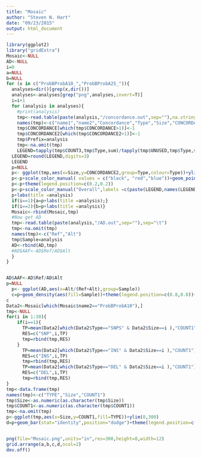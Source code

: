 ```yaml
---
title: "Mosaic"
author: "Steven N. Hart"
date: "09/23/2015"
output: html_document
---
```


```r
library(ggplot2)
library("gridExtra")
Mosaic<-NULL
AD<-NULL
i=0
a=NULL
b=NULL
for (x in c("ProbBProbA10_","ProbBProbA25_")){
  analyses=dir()[grep(x,dir())]
  analyses<-analyses[grep("png",analyses,invert=T)]
  i=i+1
  for (analysis in analyses){
    #print(analysis)
    tmp<-read.table(paste(analysis,"/concordance.out",sep=""),na.strings = ".")
    names(tmp)<-c("name1","name2","Concordance","Type","Size","CONCORDANCE","COUNT1","COUNT2","CONCORDANCE2","COUNT3","COUNT4","UNUSED")
    tmp$CONCORDANCE[which(tmp$CONCORDANCE>1)]<-1
    tmp$CONCORDANCE2[which(tmp$CONCORDANCE2>1)]<-1
    tmp$Prefix=analysis
    tmp<-na.omit(tmp)
    LEGEND=tapply(tmp$COUNT3,tmp$Type,sum)/tapply(tmp$UNUSED,tmp$Type,sum)
  LEGEND=round(LEGEND,digits=3)
  LEGEND
  p=NULL
  p<- ggplot(tmp,aes(x=Size,y=CONCORDANCE2,group=Type,colour=Type))+ylim(0,1)
  p<-p+scale_color_manual( values = c("black", "red","blue"))+geom_point()+geom_line()
  p<-p+theme(legend.position=c(0.2,0.2))
  p<-p+scale_color_manual("Overall",labels =c(paste(LEGEND,names(LEGEND))), values = c("black", "red","blue"))
  p+labs(title =analysis)
  if(i==1){a=p+labs(title =analysis);}
  if(i==2){b=p+labs(title =analysis)}
  Mosaic<-rbind(Mosaic,tmp)
  #Now get AD
  tmp<-read.table(paste(analysis,"/AD.out",sep=""),sep="\t")
  tmp<-na.omit(tmp)
  names(tmp)<-c("Ref","Alt")
  tmp$Sample=analysis
  AD<-rbind(AD,tmp)
  #AD$AAF<-AD$Ref/AD$Alt
  }
}


AD$AAF<-AD$Ref/AD$Alt
p=NULL
  p<- ggplot(AD,aes(x=Alt/(Ref+Alt),group=Sample))
  c=p+geom_density(aes(fill=Sample))+theme(legend.position=c(0.8,0.8))+labs(title ="Mosaic")
c
Data2<-Mosaic[which(Mosaic$name2=="ProbBProbA10"),]
tmp<-NULL
for(i in 1:30){
    if(i==1){
      TP=mean(Data2[which(Data2$Type=="SNPS" & Data2$Size==i ),"COUNT1"])
      RES=c("SNP",i,TP)
      tmp=rbind(tmp,RES)
    }
      TP=mean(Data2[which(Data2$Type=="INS" & Data2$Size==i ),"COUNT1"])
      RES=c("INS",i,TP)
      tmp=rbind(tmp,RES)
      TP=mean(Data2[which(Data2$Type=="DEL" & Data2$Size==i ),"COUNT1"])
      RES=c("DEL",i,TP)
      tmp=rbind(tmp,RES)
}
tmp<-data.frame(tmp)
names(tmp)<-c("TYPE","Size","COUNT1")
tmp$Size<-as.numeric(as.character(tmp$Size))
tmp$COUNT1<-as.numeric(as.character(tmp$COUNT1))
tmp<-na.omit(tmp)
p<-ggplot(tmp,aes(x=Size,y=COUNT1,fill=TYPE))+ylim(0,300)
d=p+geom_bar(stat="identity",position="dodge")+theme(legend.position=c(0.9,0.8))


png(file="Mosaic.png",units="in",res=300,height=8,width=12)
grid.arrange(a,b,c,d,ncol=2)
dev.off()
```
